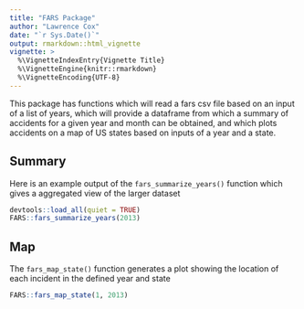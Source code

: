 ```yaml
---
title: "FARS Package"
author: "Lawrence Cox"
date: "`r Sys.Date()`"
output: rmarkdown::html_vignette
vignette: >
  %\VignetteIndexEntry{Vignette Title}
  %\VignetteEngine{knitr::rmarkdown}
  %\VignetteEncoding{UTF-8}
---
```


This package has functions which will read a fars csv file based on an input of a list of years, which will provide a dataframe from which a summary of accidents for a given year and month can be obtained, and which plots accidents on a map of US states based on inputs of a year and a state.

## Summary

Here is an example output of the `fars_summarize_years()` function which gives a aggregated view of the larger dataset

```r
devtools::load_all(quiet = TRUE)
FARS::fars_summarize_years(2013)
```

## Map

The `fars_map_state()` function generates a plot showing the location of each incident in the defined year and state

```r
FARS::fars_map_state(1, 2013)
```


